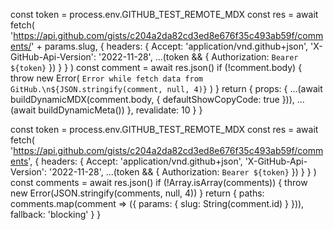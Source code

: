 
  const token = process.env.GITHUB_TEST_REMOTE_MDX
  const res = await fetch(
    'https://api.github.com/gists/c204a2da82cd3ed8e676f35c493ab59f/comments/' +
      params.slug,
    {
      headers: {
        Accept: 'application/vnd.github+json',
        'X-GitHub-Api-Version': '2022-11-28',
        ...(token && { Authorization: `Bearer ${token}` })
      }
    }
  )
  const comment = await res.json()
  if (!comment.body) {
    throw new Error(
      `Error while fetch data from GitHub.\n${JSON.stringify(comment, null, 4)}`
    )
  }
  return {
    props: {
      ...(await buildDynamicMDX(comment.body, {
        defaultShowCopyCode: true
      })),
      ...(await buildDynamicMeta())
    },
    revalidate: 10
  }
}

  const token = process.env.GITHUB_TEST_REMOTE_MDX
  const res = await fetch(
    'https://api.github.com/gists/c204a2da82cd3ed8e676f35c493ab59f/comments',
    {
      headers: {
        Accept: 'application/vnd.github+json',
        'X-GitHub-Api-Version': '2022-11-28',
        ...(token && { Authorization: `Bearer ${token}` })
      }
    }
  )
  const comments = await res.json()
  if (!Array.isArray(comments)) {
    throw new Error(JSON.stringify(comments, null, 4))
  }
  return {
    paths: comments.map(comment => ({
      params: { slug: String(comment.id) }
    })),
    fallback: 'blocking'
  }
}

<RemoteContent />
